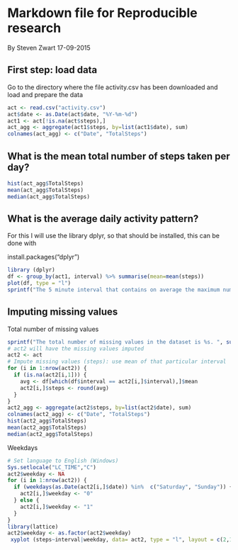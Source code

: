 # Markdown file for Reproducible research

By Steven Zwart
17-09-2015

## First step: load data

Go to the directory where the file activity.csv has been downloaded and load and prepare the data

```r
act <- read.csv("activity.csv")
act$date <- as.Date(act$date, "%Y-%m-%d")
act1 <- act[!is.na(act$steps),]
act_agg <- aggregate(act1$steps, by=list(act1$date), sum)
colnames(act_agg) <- c("Date", "TotalSteps")
```

## What is the mean total number of steps taken per day?

```r
hist(act_agg$TotalSteps)
mean(act_agg$TotalSteps)
median(act_agg$TotalSteps)
```

## What is the average daily activity pattern?

For this I will use the library dplyr, so that should be installed, this can be done with

install.packages("dplyr")

```r
library (dplyr)
df <- group_by(act1, interval) %>% summarise(mean=mean(steps))
plot(df, type = "l")
sprintf("The 5 minute interval that contains on average the maximum number of steps is %s.", df[which(df$mean==max(df$mean)),]$interval)
```

## Imputing missing values

Total number of missing values

```r
sprintf("The total number of missing values in the dataset is %s. ", sum(is.na(act)))
# act2 will have the missing values imputed
act2 <- act
# Impute missing values (steps): use mean of that particular interval 
for (i in 1:nrow(act2)) {
  if (is.na(act2[i,1])) {
    avg <- df[which(df$interval == act2[i,]$interval),]$mean
    act2[i,]$steps <- round(avg)
  }
}
act2_agg <- aggregate(act2$steps, by=list(act2$date), sum)
colnames(act2_agg) <- c("Date", "TotalSteps")
hist(act2_agg$TotalSteps)
mean(act2_agg$TotalSteps)
median(act2_agg$TotalSteps)
```

Weekdays

```r
# Set language to English (Windows)
Sys.setlocale("LC_TIME","C")
act2$weekday <- NA
for (i in 1:nrow(act2)) {
  if (weekdays(as.Date(act2[i,]$date)) %in%  c("Saturday", "Sunday")) {
    act2[i,]$weekday <- "0"
  } else {
    act2[i,]$weekday <- "1"
  }
}
library(lattice)
act2$weekday <- as.factor(act2$weekday)
 xyplot (steps~interval|weekday, data= act2, type = "l", layout = c(2,1), strip=strip.custom(factor.levels = c("Weekend", "Weekday")))
```


